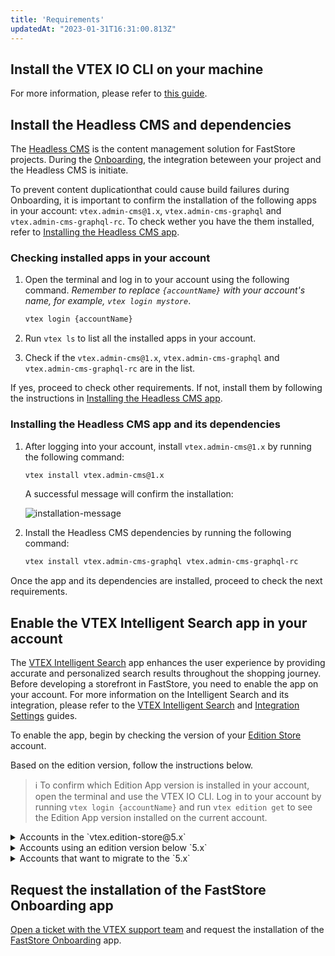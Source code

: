 ```yaml
---
title: 'Requirements'
updatedAt: "2023-01-31T16:31:00.813Z"
---
```


<Steps>

## Install the VTEX IO CLI on your machine

For more information, please refer to [this guide](https://developers.vtex.com/vtex-developer-docs/docs/vtex-io-documentation-vtex-io-cli-installation-and-command-reference).

## Install the Headless CMS and dependencies

The [Headless CMS](https://developers.vtex.com/docs/guides/faststore/headless-cms-overview) is the content management solution for FastStore projects. During the [Onboarding](https://developers.vtex.com/docs/guides/faststore/1-faststore-onboarding-overview),
the integration beteween your project and the Headless CMS is initiate.

To prevent content duplicationthat could cause build failures during Onboarding, it is important to confirm the installation of the following apps in your account: `vtex.admin-cms@1.x`,
`vtex.admin-cms-graphql` and `vtex.admin-cms-graphql-rc`. To check wether you have the them installed, refer to [Installing the Headless CMS app](https://developers.vtex.com/docs/guides/faststore/getting-started-requirements#installing-the-headless-cms-app-and-its-dependencies).

### Checking installed apps in your account

1. Open the terminal and log in to your account using the following command. *Remember to replace `{accountName}` with your account's name, for example, `vtex login mystore`*.

    ```bash
    vtex login {accountName}
    ```

2. Run `vtex ls` to list all the installed apps in your account.
3. Check if the `vtex.admin-cms@1.x`, `vtex.admin-cms-graphql` and `vtex.admin-cms-graphql-rc` are in the list.

If yes, proceed to check other requirements. If not, install them by following the instructions in [Installing the Headless CMS app](https://developers.vtex.com/docs/getting-started-requirements#installing-the-headless-cms-app-and-its-dependencies).

### Installing the Headless CMS app and its dependencies

1. After logging into your account, install `vtex.admin-cms@1.x` by running the following command:

    ```bash
    vtex install vtex.admin-cms@1.x
    ```

    A successful message will confirm the installation:

    ![installation-message](https://vtexhelp.vtexassets.com/assets/docs/src/cms-install___7144afabf5a895ba92905926808507b2.png)

2. Install the Headless CMS dependencies by running the following command:

    ```bash
    vtex install vtex.admin-cms-graphql vtex.admin-cms-graphql-rc
    ```

Once the app and its dependencies are installed, proceed to check the next requirements.

## Enable the VTEX Intelligent Search app in your account

The [VTEX Intelligent Search](https://help.vtex.com/tracks/vtex-intelligent-search) app enhances the user experience by providing accurate and personalized search results throughout the shopping journey.
Before developing a storefront in FastStore, you need to enable the app on your account. For more information on the Intelligent Search and its integration, please refer to the [VTEX Intelligent Search](https://help.vtex.com/tracks/vtex-intelligent-search) and [Integration Settings](https://help.vtex.com/en/tracks/vtex-intelligent-search--19wrbB7nEQcmwzDPl1l4Cb/6wKQgKmu2FT6084BJT7z5V) guides.

To enable the app, begin by checking the version of your [Edition Store](https://developers.vtex.com/docs/guides/vtex-io-documentation-edition-app) account.

Based on the edition version, follow the instructions below.

> ℹ️ To confirm which Edition App version is installed in your account, open the terminal and use the VTEX IO CLI. Log in to your account by running `vtex login {accountName}` and run `vtex edition get` to see the Edition App version installed on the current account.

<details>
<summary>Accounts in the `vtex.edition-store@5.x`</summary>

If your account is using the `vtex.edition-store@5.x` major, the VTEX Intelligent Search app is already included, and you need to integrate the app via VTEX Admin.

To integrate the VTEX Intelligent Search, go to the VTEX Admin and access **Store Settings > Intelligent Search > Integrations** and click on `START INTEGRATION`.

</details>

<details>
<summary>Accounts using an edition version below `5.x`</summary>

1. In the VTEX IO CLI, log in to your VTEX account by running `vtex login {accountName}`. *Remember to replace the value between brackets with your account name.*
2. If the VTEX Intelligent Search app is not installed in your account, run the following for Intelligent Search:

    ```bash
    vtex install vtex.search-resolver@1.x vtex.admin-search@1.x
    ```

After successfully installing the app, integrate it by accessing the VTEX Admin, go to **Store Settings > Intelligent Search > Integrations** and click on `START INTEGRATION`.

</details>

<details>
<summary>Accounts that want to migrate to the `5.x`</summary>

If you are using a different major version and want to migrate, please [open a ticket with VTEX Support](https://help.vtex.com/en/support) and request the installation of the Edition app `vtex.edition-store@5.x`.

</details>

## Request the installation of the FastStore Onboarding app

[Open a ticket with the VTEX support team](https://help.vtex.com/support) and request the installation of the [FastStore Onboarding](https://developers.vtex.com/docs/guides/faststore/1-faststore-onboarding-overview) app.

</Steps>
